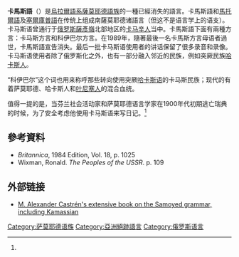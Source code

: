 {{Infobox language
|name=卡馬斯語
|nativename={{lang|xas|калмажи шəкə}}
|states=[[俄羅斯|俄羅斯]]
|region=
|ethnicity=[[卡马辛人|卡马辛人]]
|extinct=1989年
|familycolor=Uralic
|fam1=[[乌拉尔语系|乌拉尔语系]]
|fam2=[[薩莫耶德語族|薩莫耶德語族]]
|fam3=(核心)
|fam4=卡马斯-塞尔库普语组
|lc1=xas|ld1=卡马斯语
|lc2=zkb|ld2=科伊巴尔语
|linglist=zkb
|glotto=kama1351
|glottorefname=Kamas-Koibal
}}
'''卡馬斯語'''（{{lang|xas|калмажи шəкə}}）是[[烏拉爾語系|烏拉爾語系]][[薩莫耶德語族|薩莫耶德語族]]的一種已經消失的語言。卡馬斯語和[[馬托爾語|馬托爾語]]及[[塞爾庫普語|塞爾庫普語]]在传统上组成南薩莫耶德诸語言（但这不是语言学上的语支）。卡马斯语曾通行于[[俄罗斯|俄罗斯]][[薩彥嶺|薩彥嶺]]北部地区的[[卡马辛人|卡马辛人]]当中。卡馬斯語下面有兩種方言：卡马斯方言和科伊巴尔方言。在1989年，隨著最後一名卡馬斯方言母语者過世，卡馬斯語宣告消失。最后一批卡马斯语使用者的讲话保留了很多录音和录像。卡马斯语使用者除了俄罗斯化之外，也有一部分融入邻近的民族，例如突厥民族[[哈卡斯人|哈卡斯人]]。

“科伊巴尔”这个词也用来称呼那些转向使用突厥[[哈卡斯语|哈卡斯语]]的卡马斯民族；现代的{{le|科伊巴尔人|Koibal people}}有着萨莫耶德、哈卡斯人和[[叶尼塞语系|叶尼塞人]]的混合血统。

值得一提的是，当芬兰社会活动家和萨莫耶德语言学家{{le|凯·东内尔|Kai Donner}}在1900年代初期逃亡瑞典的时候，为了安全考虑他使用卡马斯语来写日记。<ref name="SKS_DonnerK"/>

==參考資料==
{{refbegin}}
*''Britannica'', 1984 Edition, Vol. 18, p. 1025
*Wixman, Ronald. ''The Peoples of the USSR''. p. 109
{{refend}}
{{Reflist|30em|refs=
<ref name="SKS_DonnerK">{{cite web | url = https://kansallisbiografia.fi/kansallisbiografia/henkilo/5410 | title = Donner, Kai (1888 - 1935) | author = Gothóni, René | language = fi | publisher = Suomalaisen Kirjallisuuden Seura | date = 2001-05-04 | accessdate = 2020-08-27 | archive-date = 2021-07-20 | archive-url = https://web.archive.org/web/20210720143534/https://kansallisbiografia.fi/kansallisbiografia/henkilo/5410 | dead-url = no }}</ref>
}}

== 外部链接 ==
* [https://archive.org/details/malexandercastr02schigoog M. Alexander Castrén's extensive book on the Samoyed grammar, including Kamassian] {{de}}

{{乌拉尔语系}}

[[Category:萨莫耶德语族|Category:萨莫耶德语族]]
[[Category:亞洲絕跡語言|Category:亞洲絕跡語言]]
[[Category:俄罗斯语言|Category:俄罗斯语言]]